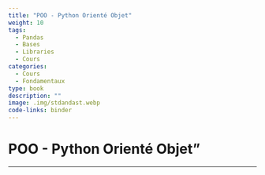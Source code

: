 ```yaml
---
title: "POO - Python Orienté Objet"
weight: 10
tags:
  - Pandas
  - Bases
  - Libraries
  - Cours
categories:
  - Cours
  - Fondamentaux
type: book
description: ""
image: .img/stdandast.webp
code-links: binder
---
```


# POO - Python Orienté Objet"

---

